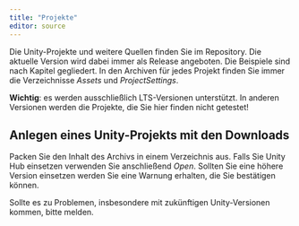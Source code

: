 ```yaml
---
title: "Projekte"
editor: source
---
```


Die Unity-Projekte und weitere Quellen finden Sie im Repository. Die aktuelle Version wird dabei immer als Release angeboten. Die Beispiele
sind nach Kapitel gegliedert. In den Archiven für jedes Projekt finden Sie immer die Verzeichnisse *Assets* und *ProjectSettings*.

**Wichtig**: es werden ausschließlich LTS-Versionen unterstützt. In anderen Versionen werden die Projekte, die Sie hier finden nicht getestet!

## Anlegen eines Unity-Projekts mit den Downloads
Packen Sie den Inhalt des Archivs in einem Verzeichnis aus. Falls Sie Unity Hub einsetzen verwenden Sie anschließend *Open*. Sollten Sie eine höhere Version einsetzen werden Sie eine Warnung erhalten, die Sie bestätigen können.

Sollte es zu Problemen, insbesondere mit zukünftigen Unity-Versionen kommen, bitte melden.